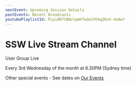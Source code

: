```yaml
---
nextEvent: Upcoming Session Details
pastEvents: Recent Broadcasts
youtubePlaylistId: PLpiOR7CBNvlpmhfwQeIVhbqZKxV-do0wY
---
```


# SSW **Live** Stream Channel

User Group Live 

Every 3rd Wednesday of the month at 6.30PM (Sydney time)

Other special events - See dates on [Our Events](https://www.ssw.com.au/events/)
